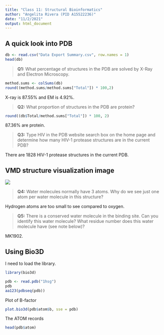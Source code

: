 ```yaml
---
title: "Class 11: Structural Bioinformatics"
author: "Angelita Rivera (PID A15522236)"
date: "11/2/2021"
output: html_document
---
```


## A quick look into PDB

```r
db <- read.csv("Data Export Summary.csv", row.names = 1)
head(db)
```

> **Q1:** What percentage of structures in the PDB are solved by X-Ray and Electron Microscopy.

```r
method.sums <- colSums(db)
round((method.sums/method.sums["Total"]) * 100,2)
```

X-ray is 87.55% and EM is 4.92%.

> **Q2:** What proportion of structures in the PDB are protein?

```r
round((db$Total/method.sums["Total"]) * 100, 2)
```

87.36% are protein.

> **Q3:** Type HIV in the PDB website search box on the home page and determine how many HIV-1 protease structures are in the current PDB?

There are 1828 HIV-1 protease structures in the current PDB.

## VMD structure visualization image

![](vmdscene.png)

> **Q4:** Water molecules normally have 3 atoms. Why do we see just one atom per water molecule in this structure?

Hydrogen atoms are too small to see compared to oxygen. 

> **Q5:** There is a conserved water molecule in the binding site. Can you identify this water molecule? What residue number does this water molecule have (see note below)?

MK1902. 

## Using Bio3D

I need to load the library. 
```r
library(bio3d)

pdb <- read.pdb("1hsg")
pdb
aa123(pdbseq(pdb))
```

Plot of B-factor

```r
plot.bio3d(pdb$atom$b, sse = pdb)
```

The ATOM records

```r
head(pdb$atom)
```

